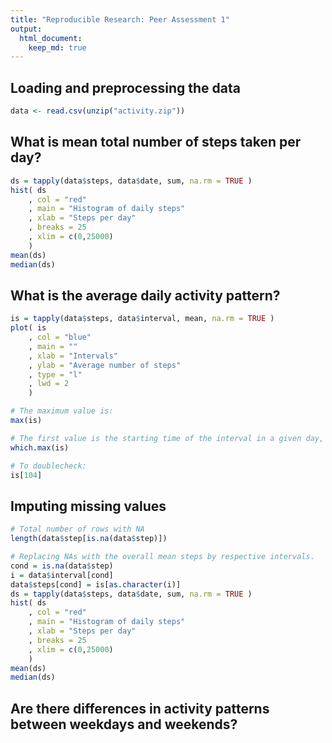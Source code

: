 ```yaml
---
title: "Reproducible Research: Peer Assessment 1"
output: 
  html_document:
    keep_md: true
---
```



## Loading and preprocessing the data
```r
data <- read.csv(unzip("activity.zip"))
```


## What is mean total number of steps taken per day?
```r
ds = tapply(data$steps, data$date, sum, na.rm = TRUE )
hist( ds
    , col = "red"
    , main = "Histogram of daily steps"
    , xlab = "Steps per day"
    , breaks = 25
    , xlim = c(0,25000)
    )
mean(ds)
median(ds)

```


## What is the average daily activity pattern?
```r
is = tapply(data$steps, data$interval, mean, na.rm = TRUE )
plot( is
    , col = "blue"
    , main = ""
    , xlab = "Intervals"
    , ylab = "Average number of steps"
    , type = "l"
    , lwd = 2
    )

# The maximum value is:
max(is)

# The first value is the starting time of the interval in a given day, the second is the index of the interval 
which.max(is)

# To doublecheck:
is[104]
```


## Imputing missing values
```r
# Total number of rows with NA
length(data$step[is.na(data$step)])

# Replacing NAs with the overall mean steps by respective intervals.
cond = is.na(data$step)
i = data$interval[cond]
data$steps[cond] = is[as.character(i)]
ds = tapply(data$steps, data$date, sum, na.rm = TRUE )
hist( ds
    , col = "red"
    , main = "Histogram of daily steps"
    , xlab = "Steps per day"
    , breaks = 25
    , xlim = c(0,25000)
    )
mean(ds)
median(ds)
```

## Are there differences in activity patterns between weekdays and weekends?
